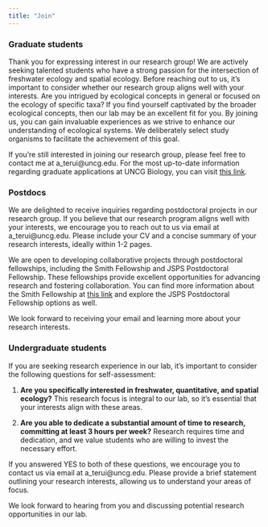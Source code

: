 ```yaml
---
title: "Join"
---
```


### Graduate students

Thank you for expressing interest in our research group! We are actively seeking talented students who have a strong passion for the intersection of freshwater ecology and spatial ecology. Before reaching out to us, it's important to consider whether our research group aligns well with your interests. Are you intrigued by ecological concepts in general or focused on the ecology of specific taxa? If you find yourself captivated by the broader ecological concepts, then our lab may be an excellent fit for you. By joining us, you can gain invaluable experiences as we strive to enhance our understanding of ecological systems. We deliberately select study organisms to facilitate the achievement of this goal.

If you're still interested in joining our research group, please feel free to contact me at a_terui@uncg.edu. For the most up-to-date information regarding graduate applications at UNCG Biology, you can visit [this link](https://biology.uncg.edu/graduate/apply/).

### Postdocs

We are delighted to receive inquiries regarding postdoctoral projects in our research group. If you believe that our research program aligns well with your interests, we encourage you to reach out to us via email at a_terui@uncg.edu. Please include your CV and a concise summary of your research interests, ideally within 1-2 pages.

We are open to developing collaborative projects through postdoctoral fellowships, including the Smith Fellowship and JSPS Postdoctoral Fellowship. These fellowships provide excellent opportunities for advancing research and fostering collaboration. You can find more information about the Smith Fellowship at [this link](https://conbio.org/mini-sites/smith-fellows) and explore the JSPS Postdoctoral Fellowship options as well.

We look forward to receiving your email and learning more about your research interests.

### Undergraduate students

If you are seeking research experience in our lab, it's important to consider the following questions for self-assessment:

1. **Are you specifically interested in freshwater, quantitative, and spatial ecology?** This research focus is integral to our lab, so it's essential that your interests align with these areas.

2. **Are you able to dedicate a substantial amount of time to research, committing at least 3 hours per week?** Research requires time and dedication, and we value students who are willing to invest the necessary effort.

If you answered YES to both of these questions, we encourage you to contact us via email at a_terui@uncg.edu. Please provide a brief statement outlining your research interests, allowing us to understand your areas of focus.

We look forward to hearing from you and discussing potential research opportunities in our lab.